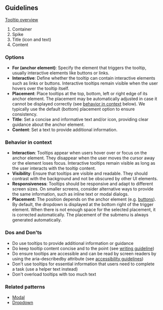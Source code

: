 ## Guidelines

[Tooltip overview](https://www.figma.com/design/wEptRgAezDU1z80Cn3eZ0o/iX-Documentation-illustrations?node-id=4952-836&t=ZV5eIufDzLMcjh8j-4)
1. Container
2. Spike
3. Title (icon and text)
4. Content

### Options

- **For (anchor element)**: Specify the element that triggers the tooltip, usually interactive elements like buttons or links.
- **Interactive**: Define whether the tooltip can contain interactive elements such as links or buttons. Interactive tooltips remain visible when the user hovers over the tooltip itself.
- **Placement**: Place tooltips at the top, bottom, left or right edge of its anchor element. The placement may be automatically adjusted in case it cannot be displayed correctly (see [behavior in context](#behavior-in-context) below). We typically use the default (bottom) placement option to ensure consistency.
- **Title**: Set a concise and informative text and/or icon, providing clear guidance about the anchor element.
- **Content**: Set a text to provide additional information.

### Behavior in context

- **Interaction**: Tooltips appear when users hover over or focus on the anchor element. They disappear when the user moves the cursor away or the element loses focus. Interactive tooltips remain visible as long as the user interacts with the tooltip content.
- **Visibility**: Ensure that tooltips are visible and readable. They should contrast with the background and not be obscured by other UI elements.
- **Responsiveness**: Tooltips should be responsive and adapt to different screen sizes. On smaller screens, consider alternative ways to provide the same information, such as inline text or modal dialogs.
- **Placement:** The position depends on the anchor element (e.g. [buttons](../button)). By default, the dropdown is displayed at the bottom right of the trigger element. When there is not enough space for the selected placement, it is corrected automatically. The placement of the submenu is always generated automatically.

### Dos and Don'ts

- Do use tooltips to provide additional information or guidance
- Do keep tooltip content concise and to the point (see [writing guideline](./../../guidelines/language/messaging/tooltip.mdx))
- Do ensure tooltips are accessible and can be read by screen readers by using the aria-describedby attribute (see [accessibility guidelines](../../guidelines/accessibility.md))
- Don't use tooltips for essential information that users need to complete a task (use a helper text instead)
- Don't overload tooltips with too much text

### Related patterns

- [Modal](../modal)
- [Dropdown](../dropdown)